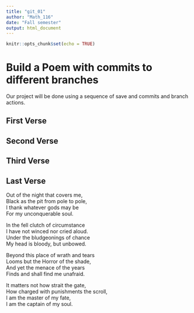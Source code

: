 ```yaml
---
title: "git_01"
author: "Math_116"
date: "Fall semester"
output: html_document
---
```


```r
knitr::opts_chunk$set(echo = TRUE)
```
# Build a Poem with commits to different branches
Our project will be done using a sequence of save and commits and branch actions.
<!-- Do not modify or change any text in "!--" bracketed areas such as this --- these are instructions to
you, if you change any of this the git program will notice it and compromise your git merging strategy !-->

## First Verse 
<!--Put the first five lines of a poem by Lewis Carrol in this section!-->

## Second Verse
<!--Put the first five lines of a poem by Robert Frost here!-->

## Third Verse
<!--Put the first two verses of The Walrus and the Carpenter here!-->

## Last Verse
<!--Put a short poem of your choice 8-20 lines,here!-->
Out of the night that covers me,  
      Black as the pit from pole to pole,  
I thank whatever gods may be  
      For my unconquerable soul.  
  
In the fell clutch of circumstance  
      I have not winced nor cried aloud.  
Under the bludgeonings of chance  
      My head is bloody, but unbowed.  
  
Beyond this place of wrath and tears  
      Looms but the Horror of the shade,  
And yet the menace of the years  
      Finds and shall find me unafraid.  
  
It matters not how strait the gate,  
      How charged with punishments the scroll,  
I am the master of my fate,  
      I am the captain of my soul.  
        